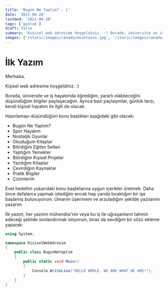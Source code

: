 ```yaml
---
title: 'Bugün Ne Yaptım? - 1'
date: '2021-06-20'
lastmod: '2021-06-20'
tags: ['gunluk']
draft: false
summary: 'Kişisel web adresime hoşgeldiniz. :) Burada, üniversite ve iş hayatımda öğrediğim, yararlı olabileceğini düşündüğüm bilgiler...'
images: ['/static/images/canada/mountains.jpg', '/static/images/canada/toronto.jpg']
---
```


# İlk Yazım

Merhaba,

Kişisel web adresime hoşgeldiniz. :)

Burada, üniversite ve iş hayatımda öğrediğim, yararlı olabileceğini düşündüğüm bilgiler paylaşacağım. Ayrıca bazı paylaşımlar, günlük tarzı, kendi kişisel hayatım ile ilgili de olacak.

Hazırlamayı düşündüğüm konu başlıkları aşağıdaki gibi olacak:

- Bugün Ne Yaptım?
- Spor Hayatım
- Nostaljik Oyunlar
- Okuduğum Kitaplar
- Bitirdiğim Eğitim Setleri
- Yaptığım Yemekler
- Bitirdiğim Kişisel Projeler
- Yazdığım Kitaplar
- Çevirdiğim Kaynaklar
- Pratik Bilgiler
- Çizimlerim

Evet hedefim yukarıdaki konu başlıklarına uygun içerikler üretmek. Daha önce defalarca yapmak istediğim ancak hep yarıda bıraktığım bir işe başlamış bulunuyorum. Umarım üşenmem ve arzuladığım şekilde yazılarımı yazarım. 

İlk yazım, her yazılım mühendisi'nin veya bu iş ile uğraşanların tahmin edeceği şekilde sonlandırmak istiyorum, biraz da sevdiğim bir sözü ekleme yaparak:

```csharp
using System;

namespace KisiselWebAdresim
{
    public class BugunNeYaptim
    {
        public static void Main()
        {
            Console.WriteLine("HELLO WORLD. WE ARE WHAT WE ARE!");
        }
    }
}
```
